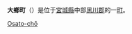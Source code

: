 {{日本町村|
自治體名=大鄉|
町村=町|
圖像=[[File:Tsukidate.JPG|240px]]|
圖像說明=[[築館城|築館城]]（葦城）遺址（築館公園）|
町村章=|
日文原名=大郷町|
平假名=おおさとちょう|
羅馬字拼音=Ōsato-chō|
都道府縣=宮城縣|
支廳=|
郡=黑川郡|
編號=04422-9|
面積=82.02|
邊界未定=|
人口=9,206|
統計時間= |
自治體=[[大崎市|大崎市]]、[[大和町|大和町]]、[[大衡村|大衡村]]、[[利府町|利府町]]、[[松島町|松島町]]|
樹=[[松|松]]|
花=[[杜鵑|杜鵑]]|
鳥=|
其他象徵物=|
其他象徵=|
郵遞區號=981-3592|
所在地=黑川郡大鄉町粕川字西長崎5-8|
電話號碼=22-359-3111|
外部連結=http://www.town.miyagi-osato.lg.jp/|
經度=|
緯度=|
地圖=|
註記=
}}
'''大鄉町'''（{{jpn|j=大郷町|hg=おおさとちょう|rm=Ōsato chō|f=y}}）是位于[[宮城縣|宮城縣]]中部[[黑川郡|黑川郡]]的一[[町|町]]。

{{宮城縣}}

{{Authority control}}
[[Category:宮城縣的市町村|Osato-chō]]